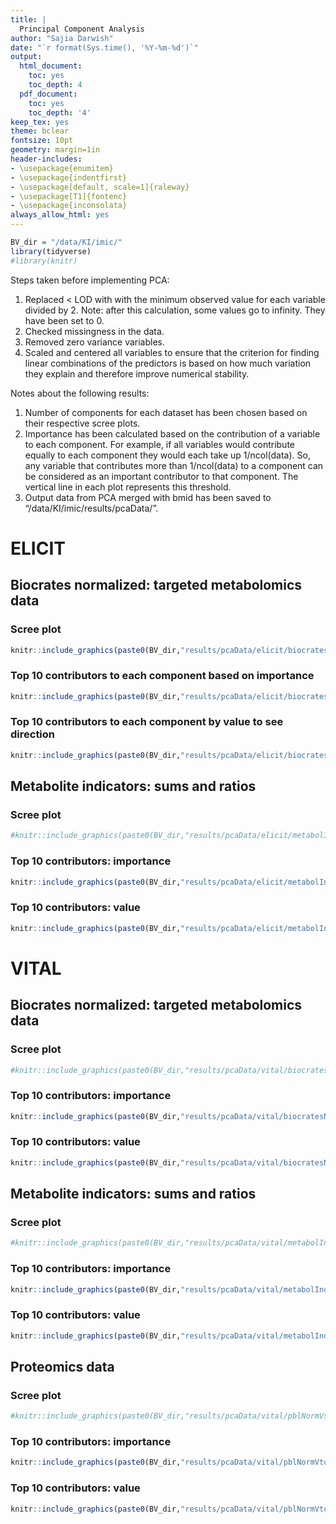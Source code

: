```yaml
---
title: |
  Principal Component Analysis
author: "Sajia Darwish"
date: "`r format(Sys.time(), '%Y-%m-%d')`"
output:
  html_document:
    toc: yes
    toc_depth: 4
  pdf_document:
    toc: yes
    toc_depth: '4'
keep_tex: yes
theme: bclear
fontsize: 10pt
geometry: margin=1in
header-includes:
- \usepackage{enumitem}
- \usepackage{indentfirst}
- \usepackage[default, scale=1]{raleway}
- \usepackage[T1]{fontenc}
- \usepackage{inconsolata}
always_allow_html: yes
---
```

```r
BV_dir = "/data/KI/imic/"
library(tidyverse)
#library(knitr)
```
Steps taken before implementing PCA:

1) Replaced < LOD with with the minimum observed value for each variable divided by 2.
   Note: after this calculation, some values go to infinity. They have been set to 0.
2) Checked missingness in the data.
3) Removed zero variance variables.
4) Scaled and centered all variables to ensure that the criterion for finding linear combinations of the predictors is based on how much variation they explain and therefore improve numerical stability.

Notes about the following results:

1) Number of components for each dataset has been chosen based on their respective scree plots.
2) Importance has been calculated based on the contribution of a variable to each component. For example, if all variables would contribute equally to each component they would each take up 1/ncol(data). So, any variable that contributes more than 1/ncol(data) to a component can be considered as an important contributor to that component. The vertical line in each plot represents this threshold.
3) Output data from PCA merged with bmid has been saved to "/data/KI/imic/results/pcaData/".

# ELICIT

## Biocrates normalized: targeted metabolomics data

### Scree plot
```r
knitr::include_graphics(paste0(BV_dir,"results/pcaData/elicit/biocratesNormEsPlot.png"))
```

### Top 10 contributors to each component based on importance
```r
knitr::include_graphics(paste0(BV_dir,"results/pcaData/elicit/biocratesNormEtop10cI.png"))
```

### Top 10 contributors to each component by value to see direction
```r
knitr::include_graphics(paste0(BV_dir,"results/pcaData/elicit/biocratesNormEtop10cV.png"))
```

## Metabolite indicators: sums and ratios

### Scree plot
```r
#knitr::include_graphics(paste0(BV_dir,"results/pcaData/elicit/metabolIndsPlot.png"))
```

### Top 10 contributors: importance
```r
knitr::include_graphics(paste0(BV_dir,"results/pcaData/elicit/metabolIndtop10cI.png"))
```

### Top 10 contributors: value
```r
knitr::include_graphics(paste0(BV_dir,"results/pcaData/elicit/metabolIndtop10cV.png"))
```

# VITAL

## Biocrates normalized: targeted metabolomics data

### Scree plot
```r
#knitr::include_graphics(paste0(BV_dir,"results/pcaData/vital/biocratesNormVsPlot.png"))
```

### Top 10 contributors: importance
```r
knitr::include_graphics(paste0(BV_dir,"results/pcaData/vital/biocratesNormVtop10cI.png"))
```

### Top 10 contributors: value
```r
knitr::include_graphics(paste0(BV_dir,"results/pcaData/vital/biocratesNormVtop10cV.png"))
```

## Metabolite indicators: sums and ratios

### Scree plot
```r
#knitr::include_graphics(paste0(BV_dir,"results/pcaData/vital/metabolIndsPlot.png"))
```

### Top 10 contributors: importance
```r
knitr::include_graphics(paste0(BV_dir,"results/pcaData/vital/metabolIndtop10cI.png"))
```

### Top 10 contributors: value
```r
knitr::include_graphics(paste0(BV_dir,"results/pcaData/vital/metabolIndtop10cV.png"))
```

## Proteomics data

### Scree plot
```r
#knitr::include_graphics(paste0(BV_dir,"results/pcaData/vital/pblNormVsPlot.png"))
```

### Top 10 contributors: importance
```r
knitr::include_graphics(paste0(BV_dir,"results/pcaData/vital/pblNormVtop10cI.png"))
```

### Top 10 contributors: value
```r
knitr::include_graphics(paste0(BV_dir,"results/pcaData/vital/pblNormVtop10cV.png"))
```




